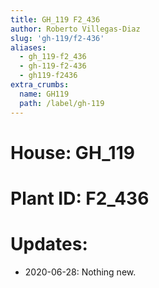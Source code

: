 ```yaml
---
title: GH_119 F2_436
author: Roberto Villegas-Diaz
slug: 'gh-119/f2-436'
aliases:
  - gh_119-f2_436
  - gh-119-f2-436
  - gh119-f2436
extra_crumbs:
  name: GH119
  path: /label/gh-119
---
```


# **House**: GH_119
# **Plant ID**: F2_436
# **Updates**: 
 - 2020-06-28: Nothing new.
